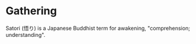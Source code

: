# Gathering
  
Satori (悟り) is a Japanese Buddhist term for awakening, "comprehension; understanding".
